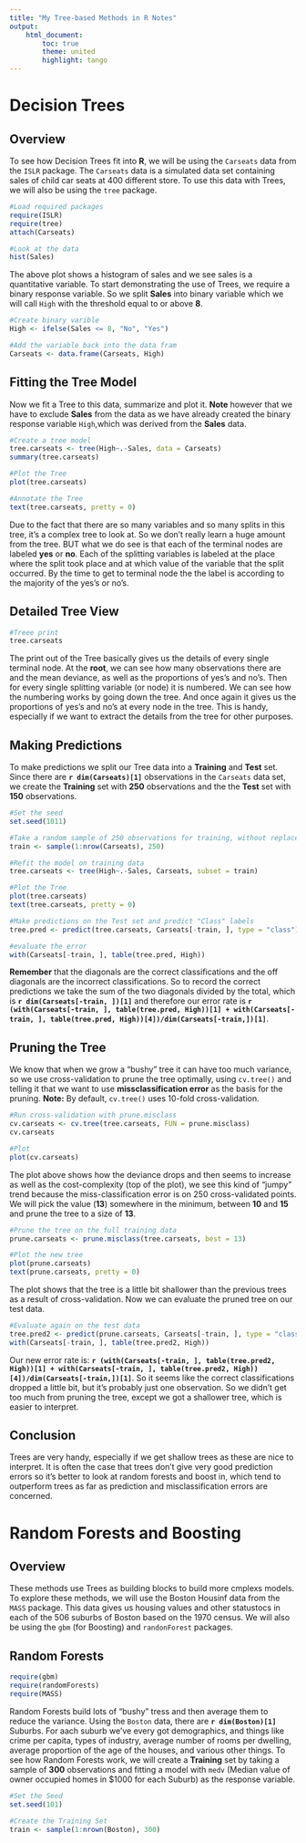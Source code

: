 ```yaml
---
title: "My Tree-based Methods in R Notes"
output: 
    html_document:
        toc: true
        theme: united
        highlight: tango
---
```


# Decision Trees  

## Overview  

To see how Decision Trees fit into __R__, we will be using the `Carseats` data from the `ISLR` package. The `Carseats` data is a simulated data set containing sales of child car seats at 400 different store. To use this data with Trees, we will also be using the `tree` package. 

```r
#Load required packages
require(ISLR)
require(tree)
attach(Carseats)

#Look at the data
hist(Sales)

```

The above plot shows a histogram of sales and we see sales is a quantitative variable. To start demonstrating the use of Trees, we require a binary response variable. So we split __Sales__ into binary variable which we will call `High`  with the threshold equal to or above __8__. 

```r
#Create binary varible
High <- ifelse(Sales <= 8, "No", "Yes")

#Add the variable back into the data fram
Carseats <- data.frame(Carseats, High)

```

## Fitting the Tree Model

Now we fit a Tree to this data, summarize and plot it. __Note__ however that we have to exclude __Sales__ from the data as we have already created the binary response variable `High`,which was derived from the __Sales__ data.

```r
#Create a tree model
tree.carseats <- tree(High~.-Sales, data = Carseats)
summary(tree.carseats)

#Plot the Tree
plot(tree.carseats)

#Annotate the Tree
text(tree.carseats, pretty = 0)
```

Due to the fact that there are so many variables and so many splits in this tree, it's a complex tree to look at. So we don't really learn a huge amount from the tree. BUT what we do see is that each of the terminal nodes are labeled __yes__ or __no__. Each of the splitting variables is labeled at the place where the split took place and at which value of the variable that the split occurred. By the time to get to terminal node the the label is according to the majority of the yes's or no's.

## Detailed Tree View  

```r
#Treee print
tree.carseats

```

The print out of the Tree basically gives us the details of every single terminal node. At the __root__, we can see how many observations there are and the mean deviance, as well as the proportions of yes's and no's. Then for every single splitting variable (or node) it is numbered. We can see how the numbering works by going down the tree. And  once again it gives us the proportions of yes's and no's at every node in the tree. This is handy, especially if we want to extract the details from the tree for other purposes.

## Making Predictions  

To make predictions we split our Tree data into a __Training__ and __Test__ set. Since there are __`r dim(Carseats)[1]`__ observations in the `Carseats` data set, we create the __Training__ set with __250__ observations and the the __Test__ set with __150__ observations. 

```r
#Set the seed
set.seed(1011)

#Take a random sample of 250 observations for training, without replacement
train <- sample(1:nrow(Carseats), 250)

#Refit the model on training data
tree.carseats <- tree(High~.-Sales, Carseats, subset = train)

#Plot the Tree
plot(tree.carseats)
text(tree.carseats, pretty = 0)

#Make predictions on the Test set and predict "Class" labels
tree.pred <- predict(tree.carseats, Carseats[-train, ], type = "class")

#evaluate the error
with(Carseats[-train, ], table(tree.pred, High))

```

__Remember__ that the diagonals are the correct classifications and the off diagonals are the incorrect classifications. So to record the correct predictions we take the sum of the two diagonals divided by the total, which is __`r dim(Carseats[-train, ])[1]`__ and therefore our error rate is __`r (with(Carseats[-train, ], table(tree.pred, High))[1] + with(Carseats[-train, ], table(tree.pred, High))[4])/dim(Carseats[-train,])[1]`__.

## Pruning the Tree  

We know that when we grow a "bushy" tree it can have too much variance, so we use cross-validation to prune the tree optimally, using `cv.tree()` and telling it that we want to use __missclassification error__ as the basis for the pruning. __Note:__ By default, `cv.tree()` uses 10-fold cross-validation.

```r
#Run cross-validation with prune.misclass
cv.carseats <- cv.tree(tree.carseats, FUN = prune.misclass)
cv.carseats

#Plot
plot(cv.carseats)

```

The plot above shows how the deviance drops and then seems to increase as well as the cost-complexity (top of the plot), we see this kind of "jumpy" trend  because  the miss-classification error is on 250 cross-validated points. We will pick the value (__13__) somewhere in the minimum, between __10__ and __15__ and prune the tree to a size of __13__.

```r
#Prune the tree on the full training data
prune.carseats <- prune.misclass(tree.carseats, best = 13)

#Plot the new tree
plot(prune.carseats)
text(prune.carseats, pretty = 0)

```

The plot shows that the tree is a little bit shallower than the previous trees as a result of cross-validation. Now we can evaluate the pruned tree on our test data.

```r
#Evaluate again on the test data
tree.pred2 <- predict(prune.carseats, Carseats[-train, ], type = "class")
with(Carseats[-train, ], table(tree.pred2, High))

```

Our new error rate is: __`r (with(Carseats[-train, ], table(tree.pred2, High))[1] + with(Carseats[-train, ], table(tree.pred2, High))[4])/dim(Carseats[-train,])[1]`__. So it seems like the correct classifications dropped a little bit, but it's probably just one observation. So we didn't get too much from pruning the tree, except we got a shallower tree, which is easier to interpret.

## Conclusion  

Trees are very handy, especially if we get shallow trees as these are nice to interpret. It is often the case that trees don't give very good prediction errors so it's better to look at random forests and boost in, which tend to outperform trees as far as prediction and  misclassification errors are concerned.


# Random Forests and Boosting  

## Overview

These methods use Trees as building blocks to build more cmplexs models. To explore these methods, we will use the Boston Housinf data from the `MASS` package. This data gives us housing values and other statustocs in each of the 506 suburbs of Boston based on the 1970 census. We will also be using the `gbm` (for Boosting) and `randonForest` packages.

## Random Forests

```r
require(gbm)
require(randomForests)
require(MASS)

```

Random Forests build lots of "bushy" tress and then average them to reduce the variance. Using the `Boston` data, there are __`r dim(Boston)[1]`__ Suburbs. For aach suburb we've every got demographics, and things like crime per capita, types of industry, average number of rooms per dwelling, average proportion of the age of the houses, and various other things. To see how Random Forests work, we will create a __Training__ set by taking a sample of __300__ observations and fitting a model with `medv` (Median value of owner occupied homes in $1000 for each Suburb) as the response variable.

```r
#Set the Seed
set.seed(101)

#Create the Training Set
train <- sample(1:nrown(Boston), 300)


```

















































